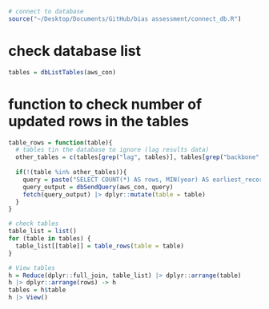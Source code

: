 ```r
# connect to database
source("~/Desktop/Documents/GitHub/bias assessment/connect_db.R") 
```

# check database list

```r
tables = dbListTables(aws_con)
```

# function to check number of updated rows in the tables

```r
table_rows = function(table){
  # tables tin the database to ignore (lag results data)
  other_tables = c(tables[grep("lag", tables)], tables[grep("backbone", tables)])
  
  if(!(table %in% other_tables)){
    query = paste("SELECT COUNT(*) AS rows, MIN(year) AS earliest_record FROM", table)
    query_output = dbSendQuery(aws_con, query)
    fetch(query_output) |> dplyr::mutate(table = table)
  }
}

# check tables
table_list = list()
for (table in tables) {
  table_list[[table]] = table_rows(table = table)
}

# View tables
h = Reduce(dplyr::full_join, table_list) |> dplyr::arrange(table)
h |> dplyr::arrange(rows) -> h
tables = h$table
h |> View()
```